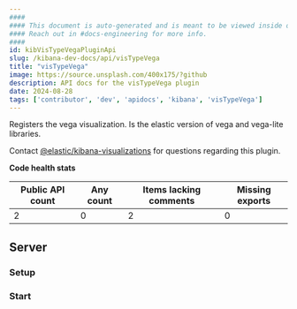 ```yaml
---
####
#### This document is auto-generated and is meant to be viewed inside our experimental, new docs system.
#### Reach out in #docs-engineering for more info.
####
id: kibVisTypeVegaPluginApi
slug: /kibana-dev-docs/api/visTypeVega
title: "visTypeVega"
image: https://source.unsplash.com/400x175/?github
description: API docs for the visTypeVega plugin
date: 2024-08-28
tags: ['contributor', 'dev', 'apidocs', 'kibana', 'visTypeVega']
---
```


Registers the vega visualization. Is the elastic version of vega and vega-lite libraries.

Contact [@elastic/kibana-visualizations](https://github.com/orgs/elastic/teams/kibana-visualizations) for questions regarding this plugin.

**Code health stats**

| Public API count  | Any count | Items lacking comments | Missing exports |
|-------------------|-----------|------------------------|-----------------|
| 2 | 0 | 2 | 0 |

## Server

### Setup
<DocDefinitionList data={[visTypeVegaObj.server.setup]}/>

### Start
<DocDefinitionList data={[visTypeVegaObj.server.start]}/>

